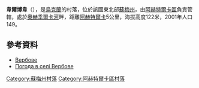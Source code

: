 {{coord|50|17|2|N|35|0|0|E|scale:100000_region:UA|display=title}}

'''韋爾博韋'''（{{lang-uk|Вербове}}），是[[烏克蘭|烏克蘭]]的村落，位於該國東北部[[蘇梅州|蘇梅州]]，由[[阿赫特爾卡區|阿赫特爾卡區]]負責管轄，處於[[奧赫季爾卡河|奧赫季爾卡河]]畔，距離[[阿赫特爾卡|阿赫特爾卡]]5公里，海拔高度122米，2001年人口149。

==參考資料==
* [http://w1.c1.rada.gov.ua/pls/z7502/A005?rdat1=02.02.2010&rf7571=29652 Вербове]{{dead link|date=2018年5月 |bot=InternetArchiveBot |fix-attempted=yes }}
* [http://weather.in.ua/ua/symskaja/3141 Погода в селі Вербове]

{{DEFAULTSORT:Вербове}}
[[Category:蘇梅州村落|Category:蘇梅州村落]]
[[Category:阿赫特爾卡區村落|Category:阿赫特爾卡區村落]]


{{Sumy-geo-stub}}